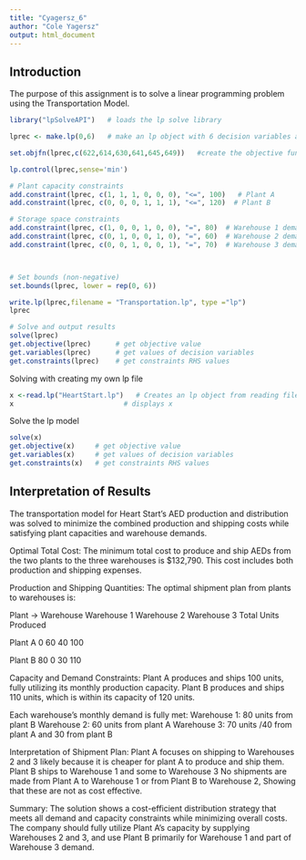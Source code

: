 ```yaml
---
title: "Cyagersz_6"
author: "Cole Yagersz"
output: html_document
---
```


## Introduction
The purpose of this assignment is to solve a linear programming problem using the Transportation Model.

```r
library("lpSolveAPI")   # loads the lp solve library
```

```r
lprec <- make.lp(0,6)   # make an lp object with 6 decision variables and 0 constraints

set.objfn(lprec,c(622,614,630,641,645,649))   #create the objective function

lp.control(lprec,sense='min')

# Plant capacity constraints
add.constraint(lprec, c(1, 1, 1, 0, 0, 0), "<=", 100)   # Plant A
add.constraint(lprec, c(0, 0, 0, 1, 1, 1), "<=", 120)  # Plant B

# Storage space constraints
add.constraint(lprec, c(1, 0, 0, 1, 0, 0), "=", 80)  # Warehouse 1 demand
add.constraint(lprec, c(0, 1, 0, 0, 1, 0), "=", 60)  # Warehouse 2 demand
add.constraint(lprec, c(0, 0, 1, 0, 0, 1), "=", 70)  # Warehouse 3 demand



# Set bounds (non-negative)
set.bounds(lprec, lower = rep(0, 6))

write.lp(lprec,filename = "Transportation.lp", type ="lp")
lprec

# Solve and output results
solve(lprec)                 
get.objective(lprec)      # get objective value
get.variables(lprec)      # get values of decision variables
get.constraints(lprec)    # get constraints RHS values
```

Solving with creating my own lp file
```r
x <-read.lp("HeartStart.lp")   # Creates an lp object from reading file assign to x
x                           # displays x
```
Solve the lp model
```r
solve(x)
get.objective(x)     # get objective value
get.variables(x)     # get values of decision variables
get.constraints(x)   # get constraints RHS values
```

## Interpretation of Results

The transportation model for Heart Start’s AED production and distribution was solved to minimize the combined production and shipping costs while satisfying plant capacities and warehouse demands.

Optimal Total Cost:
The minimum total cost to produce and ship AEDs from the two plants to the three warehouses is $132,790. This cost includes both production and shipping expenses.

Production and Shipping Quantities:
The optimal shipment plan from plants to warehouses is:

Plant → Warehouse	Warehouse 1	Warehouse 2	Warehouse 3	Total Units Produced

Plant A	              0	         60	          40	           100

Plant B	              80	        0	          30	           110

Capacity and Demand Constraints:
Plant A produces and ships 100 units, fully utilizing its monthly production capacity.
Plant B produces and ships 110 units, which is within its capacity of 120 units.

Each warehouse’s monthly demand is fully met:
Warehouse 1: 80 units from plant B
Warehouse 2: 60 units from plant A
Warehouse 3: 70 units /40 from plant A and 30 from plant B

Interpretation of Shipment Plan:
Plant A focuses on shipping to Warehouses 2 and 3 likely because it is cheaper for plant A to produce and ship them.
Plant B ships to Warehouse 1 and some to Warehouse 3
No shipments are made from Plant A to Warehouse 1 or from Plant B to Warehouse 2, Showing that these are not as cost effective.

Summary:
The solution shows a cost-efficient distribution strategy that meets all demand and capacity constraints while minimizing overall costs. The company should fully utilize Plant A's capacity by supplying Warehouses 2 and 3, and use Plant B primarily for Warehouse 1 and part of Warehouse 3 demand.